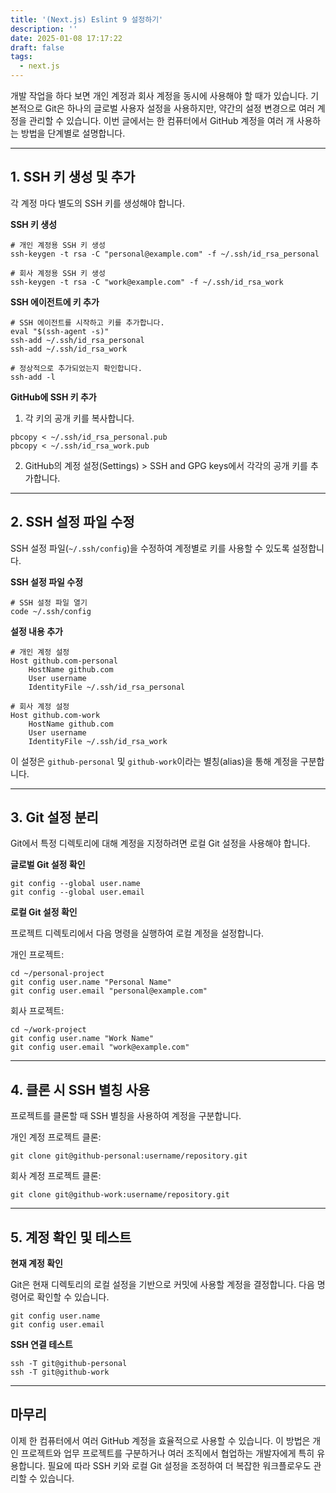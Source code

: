 ```yaml
---
title: '(Next.js) Eslint 9 설정하기'
description: ''
date: 2025-01-08 17:17:22
draft: false
tags:
  - next.js
---
```


개발 작업을 하다 보면 개인 계정과 회사 계정을 동시에 사용해야 할 때가 있습니다. 기본적으로 Git은 하나의 글로벌 사용자 설정을 사용하지만, 약간의 설정 변경으로 여러 계정을 관리할 수 있습니다. 이번 글에서는 한 컴퓨터에서 GitHub 계정을 여러 개 사용하는 방법을 단계별로 설명합니다.

---

## 1. SSH 키 생성 및 추가

각 계정 마다 별도의 SSH 키를 생성해야 합니다.

**SSH 키 생성**

```shell
# 개인 계정용 SSH 키 생성
ssh-keygen -t rsa -C "personal@example.com" -f ~/.ssh/id_rsa_personal

# 회사 계정용 SSH 키 생성
ssh-keygen -t rsa -C "work@example.com" -f ~/.ssh/id_rsa_work
```

**SSH 에이전트에 키 추가**

```shell
# SSH 에이전트를 시작하고 키를 추가합니다.
eval "$(ssh-agent -s)"
ssh-add ~/.ssh/id_rsa_personal
ssh-add ~/.ssh/id_rsa_work

# 정상적으로 추가되었는지 확인합니다.
ssh-add -l
```

**GitHub에 SSH 키 추가**

1. 각 키의 공개 키를 복사합니다.

```shell
pbcopy < ~/.ssh/id_rsa_personal.pub
pbcopy < ~/.ssh/id_rsa_work.pub
```

2. GitHub의 계정 설정(Settings) > SSH and GPG keys에서 각각의 공개 키를 추가합니다.

---

## 2. SSH 설정 파일 수정

SSH 설정 파일(`~/.ssh/config`)을 수정하여 계정별로 키를 사용할 수 있도록 설정합니다.

**SSH 설정 파일 수정**

```shell
# SSH 설정 파일 열기
code ~/.ssh/config
```

**설정 내용 추가**

```shell
# 개인 계정 설정
Host github.com-personal
    HostName github.com
    User username
    IdentityFile ~/.ssh/id_rsa_personal

# 회사 계정 설정
Host github.com-work
    HostName github.com
    User username
    IdentityFile ~/.ssh/id_rsa_work
```

이 설정은 `github-personal` 및 `github-work`이라는 별칭(alias)을 통해 계정을 구분합니다.

---

## 3. Git 설정 분리

Git에서 특정 디렉토리에 대해 계정을 지정하려면 로컬 Git 설정을 사용해야 합니다.

**글로벌 Git 설정 확인**

```shell
git config --global user.name
git config --global user.email
```

**로컬 Git 설정 확인**

프로젝트 디렉토리에서 다음 명령을 실행하여 로컬 계정을 설정합니다.

개인 프로젝트:

```shell
cd ~/personal-project
git config user.name "Personal Name"
git config user.email "personal@example.com"
```

회사 프로젝트:

```shell
cd ~/work-project
git config user.name "Work Name"
git config user.email "work@example.com"
```

---

## 4. 클론 시 SSH 별칭 사용

프로젝트를 클론할 때 SSH 별칭을 사용하여 계정을 구분합니다.

개인 계정 프로젝트 클론:

```shell
git clone git@github-personal:username/repository.git
```

회사 계정 프로젝트 클론:

```shell
git clone git@github-work:username/repository.git
```

---

## 5. 계정 확인 및 테스트

**현재 계정 확인**

Git은 현재 디렉토리의 로컬 설정을 기반으로 커밋에 사용할 계정을 결정합니다. 다음 명령어로 확인할 수 있습니다.

```shell
git config user.name
git config user.email
```

**SSH 연결 테스트**

```shell
ssh -T git@github-personal
ssh -T git@github-work
```

---

## 마무리

이제 한 컴퓨터에서 여러 GitHub 계정을 효율적으로 사용할 수 있습니다. 이 방법은 개인 프로젝트와 업무 프로젝트를 구분하거나 여러 조직에서 협업하는 개발자에게 특히 유용합니다. 필요에 따라 SSH 키와 로컬 Git 설정을 조정하여 더 복잡한 워크플로우도 관리할 수 있습니다.
